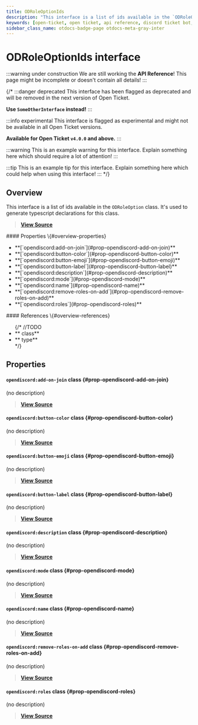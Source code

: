```yaml
---
title: ODRoleOptionIds
description: "This interface is a list of ids available in the `ODRoleOption` class. It's used to generate typescript declarations for this class."
keywords: [open-ticket, open ticket, api reference, discord ticket bot, interface]
sidebar_class_name: otdocs-badge-page otdocs-meta-gray-inter
---
```

<head>
    <link rel="apple-touch-icon" href="/img/logo_vertical.png"/>
</head>

# ODRoleOptionIds <M color="gray">interface</M>

:::warning under construction
We are still working the **API Reference**! This page might be incomplete or doesn't contain all details!
:::

{/*
:::danger deprecated
This interface has been flagged as deprecated and will be removed in the next version of Open Ticket.

**Use `SomeOtherInterface` instead!**
:::

:::info experimental
This interface is flagged as experimental and might not be available in all Open Ticket versions.

**Available for Open Ticket `v4.0.0` and above.**
:::

:::warning
This is an example warning for this interface. Explain something here which should require a lot of attention!
:::

:::tip
This is an example tip for this interface. Explain something here which could help when using this interface!
:::
*/}

## Overview
This interface is a list of ids available in the `ODRoleOption` class.
It's used to generate typescript declarations for this class.

> [**View Source**](https://otgithub.dj-dj.be/tree/main/src/core/api/openticket/option.ts#L286)

<FlexHorizontal>
<div style={{width:"50%"}} className="otdocs-flex-mobile-width">
    #### Properties \{#overview-properties}
    <ul>
        <li>**[`opendiscord:add-on-join`](#prop-opendiscord-add-on-join)**</li>
        <li>**[`opendiscord:button-color`](#prop-opendiscord-button-color)**</li>
        <li>**[`opendiscord:button-emoji`](#prop-opendiscord-button-emoji)**</li>
        <li>**[`opendiscord:button-label`](#prop-opendiscord-button-label)**</li>
        <li>**[`opendiscord:description`](#prop-opendiscord-description)**</li>
        <li>**[`opendiscord:mode`](#prop-opendiscord-mode)**</li>
        <li>**[`opendiscord:name`](#prop-opendiscord-name)**</li>
        <li>**[`opendiscord:remove-roles-on-add`](#prop-opendiscord-remove-roles-on-add)**</li>
        <li>**[`opendiscord:roles`](#prop-opendiscord-roles)**</li>
    </ul>
</div>
<div style={{width:"50%"}} className="otdocs-flex-mobile-width">
    #### References \{#overview-references}
    <ul>
        {/*
        //TODO
        <li>**<code><ApiUrl url="class:ODId" label="api.ODId"/></code> <M color="purple">class</M>**</li>
        <li>**<code><ApiUrl url="type:ODExampleType" label="api.ODExampleType"/></code> <M color="brown">type</M>**</li>
        */}
    </ul>
</div>
</FlexHorizontal>

## Properties
<Divider></Divider>
#### `opendiscord:add-on-join` <M color="purple">class</M> <ApiBlock><ApiUrl url="class:ODOptionData" label="api.ODOptionData"/></ApiBlock> \{#prop-opendiscord-add-on-join}
(no description)

> [**View Source**](https://otgithub.dj-dj.be/tree/main/src/core/api/openticket/option.ts#L297)

<Divider></Divider>
#### `opendiscord:button-color` <M color="purple">class</M> <ApiBlock><ApiUrl url="class:ODOptionData" label="api.ODOptionData"/></ApiBlock> \{#prop-opendiscord-button-color}
(no description)

> [**View Source**](https://otgithub.dj-dj.be/tree/main/src/core/api/openticket/option.ts#L292)

<Divider></Divider>
#### `opendiscord:button-emoji` <M color="purple">class</M> <ApiBlock><ApiUrl url="class:ODOptionData" label="api.ODOptionData"/></ApiBlock> \{#prop-opendiscord-button-emoji}
(no description)

> [**View Source**](https://otgithub.dj-dj.be/tree/main/src/core/api/openticket/option.ts#L290)

<Divider></Divider>
#### `opendiscord:button-label` <M color="purple">class</M> <ApiBlock><ApiUrl url="class:ODOptionData" label="api.ODOptionData"/></ApiBlock> \{#prop-opendiscord-button-label}
(no description)

> [**View Source**](https://otgithub.dj-dj.be/tree/main/src/core/api/openticket/option.ts#L291)

<Divider></Divider>
#### `opendiscord:description` <M color="purple">class</M> <ApiBlock><ApiUrl url="class:ODOptionData" label="api.ODOptionData"/></ApiBlock> \{#prop-opendiscord-description}
(no description)

> [**View Source**](https://otgithub.dj-dj.be/tree/main/src/core/api/openticket/option.ts#L288)

<Divider></Divider>
#### `opendiscord:mode` <M color="purple">class</M> <ApiBlock><ApiUrl url="class:ODOptionData" label="api.ODOptionData"/></ApiBlock> \{#prop-opendiscord-mode}
(no description)

> [**View Source**](https://otgithub.dj-dj.be/tree/main/src/core/api/openticket/option.ts#L295)

<Divider></Divider>
#### `opendiscord:name` <M color="purple">class</M> <ApiBlock><ApiUrl url="class:ODOptionData" label="api.ODOptionData"/></ApiBlock> \{#prop-opendiscord-name}
(no description)

> [**View Source**](https://otgithub.dj-dj.be/tree/main/src/core/api/openticket/option.ts#L287)

<Divider></Divider>
#### `opendiscord:remove-roles-on-add` <M color="purple">class</M> <ApiBlock><ApiUrl url="class:ODOptionData" label="api.ODOptionData"/></ApiBlock> \{#prop-opendiscord-remove-roles-on-add}
(no description)

> [**View Source**](https://otgithub.dj-dj.be/tree/main/src/core/api/openticket/option.ts#L296)

<Divider></Divider>
#### `opendiscord:roles` <M color="purple">class</M> <ApiBlock><ApiUrl url="class:ODOptionData" label="api.ODOptionData"/></ApiBlock> \{#prop-opendiscord-roles}
(no description)

> [**View Source**](https://otgithub.dj-dj.be/tree/main/src/core/api/openticket/option.ts#L294)

<Divider></Divider>
